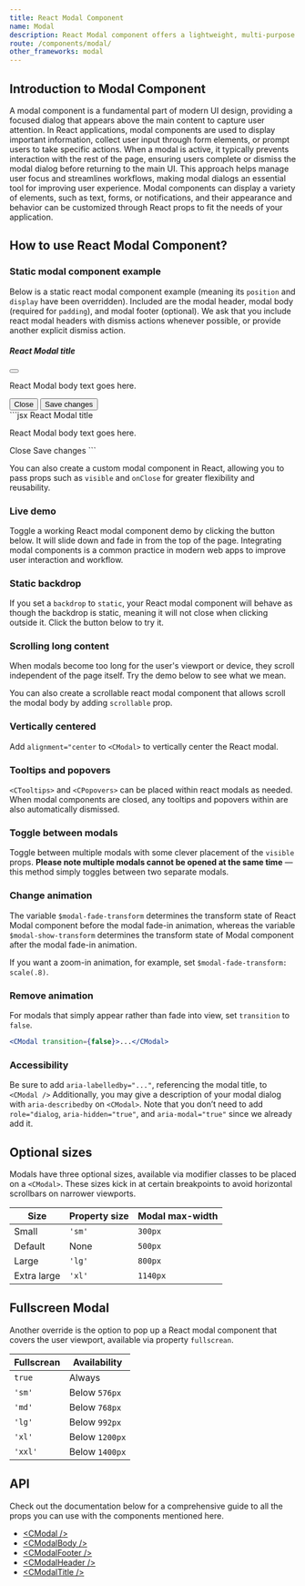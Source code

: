 ```yaml
---
title: React Modal Component
name: Modal
description: React Modal component offers a lightweight, multi-purpose popup to add dialogs to yours. Learn how to customize CoreUI React modal components easily. Multiple examples and tutorial.
route: /components/modal/
other_frameworks: modal
---
```


## Introduction to Modal Component

A modal component is a fundamental part of modern UI design, providing a focused dialog that appears above the main content to capture user attention. In React applications, modal components are used to display important information, collect user input through form elements, or prompt users to take specific actions. When a modal is active, it typically prevents interaction with the rest of the page, ensuring users complete or dismiss the modal dialog before returning to the main UI. This approach helps manage user focus and streamlines workflows, making modal dialogs an essential tool for improving user experience. Modal components can display a variety of elements, such as text, forms, or notifications, and their appearance and behavior can be customized through React props to fit the needs of your application.

## How to use React Modal Component?

### Static modal component example

Below is a static react modal component example (meaning its `position` and `display` have been overridden). Included are the modal header, modal body (required for `padding`), and modal footer (optional). We ask that you include react modal headers with dismiss actions whenever possible, or provide another explicit dismiss action.

<Example>
  <div className="modal position-static d-block" tabIndex="-1">
    <div className="modal-dialog">
      <div className="modal-content">
        <div className="modal-header">
          <h5 className="modal-title">React Modal title</h5>
          <button type="button" className="btn-close" aria-label="Close"></button>
        </div>
        <div className="modal-body">
          <p>React Modal body text goes here.</p>
        </div>
        <div className="modal-footer">
          <button type="button" className="btn btn-secondary">Close</button>
          <button type="button" className="btn btn-primary">Save changes</button>
        </div>
      </div>
    </div>
  </div>
</Example>
```jsx
<CModal>
  <CModalHeader>
    <CModalTitle>React Modal title</CModalTitle>
  </CModalHeader>
  <CModalBody>
    <p>React Modal body text goes here.</p>
  </CModalBody>
  <CModalFooter>
    <CButton color="secondary">Close</CButton>
    <CButton color="primary">Save changes</CButton>
  </CModalFooter>
</CModal>
```

You can also create a custom modal component in React, allowing you to pass props such as `visible` and `onClose` for greater flexibility and reusability.

### Live demo

Toggle a working React modal component demo by clicking the button below. It will slide down and fade in from the top of the page. Integrating modal components is a common practice in modern web apps to improve user interaction and workflow.

<ExampleSnippet component="ModalLiveDemoExample" componentName="React Modal" />

### Static backdrop

If you set a `backdrop` to `static`, your React modal component will behave as though the backdrop is static, meaning it will not close when clicking outside it. Click the button below to try it.

<ExampleSnippet component="ModalStaticBackdropExample" componentName="React Modal" />

### Scrolling long content

When modals become too long for the user's viewport or device, they scroll independent of the page itself. Try the demo below to see what we mean.

<ExampleSnippet component="ModalScrollingLongContentExample" componentName="React Modal" />

You can also create a scrollable react modal component that allows scroll the modal body by adding `scrollable` prop.

<ExampleSnippet component="ModalScrollingLongContent2Example" componentName="React Modal" />

### Vertically centered

Add `alignment="center` to `<CModal>` to vertically center the React modal.

<ExampleSnippet component="ModalVerticallyCenteredExample" componentName="React Modal" />

<ExampleSnippet component="ModalVerticallyCenteredScrollableExample" componentName="React Modal" />

### Tooltips and popovers

`<CTooltips>` and `<CPopovers>` can be placed within react modals as needed. When modal components are closed, any tooltips and popovers within are also automatically dismissed.

<ExampleSnippet component="ModalTooltipsAndPopoversExample" componentName="React Modal" />

### Toggle between modals

Toggle between multiple modals with some clever placement of the `visible` props. **Please note multiple modals cannot be opened at the same time** — this method simply toggles between two separate modals.

<ExampleSnippet component="ModalToggleBetweenModalsExample" componentName="React Modal" />

### Change animation

The variable `$modal-fade-transform` determines the transform state of React Modal component before the modal fade-in animation, whereas the variable `$modal-show-transform` determines the transform state of Modal component after the modal fade-in animation.

If you want a zoom-in animation, for example, set `$modal-fade-transform: scale(.8)`.

### Remove animation

For modals that simply appear rather than fade into view, set `transition` to `false`.

```jsx
<CModal transition={false}>...</CModal>
```

### Accessibility

Be sure to add `aria-labelledby="..."`, referencing the modal title, to `<CModal />` Additionally, you may give a description of your modal dialog with `aria-describedby` on `<CModal>`. Note that you don’t need to add `role="dialog`, `aria-hidden="true"`, and `aria-modal="true"` since we already add it.

## Optional sizes

Modals have three optional sizes, available via modifier classes to be placed on a `<CModal>`. These sizes kick in at certain breakpoints to avoid horizontal scrollbars on narrower viewports.


| Size        | Property size | Modal max-width |
| ----------- | ------------- | --------------- |
| Small       | `'sm'`        | `300px`         |
| Default     | None          | `500px`         |
| Large       | `'lg'`        | `800px`         |
| Extra large | `'xl'`        | `1140px`        |

<ExampleSnippet component="ModalOptionalSizesExample" componentName="React Modal" />

## Fullscreen Modal

Another override is the option to pop up a React modal component that covers the user viewport, available via property `fullscrean`.

| Fullscrean | Availability   |
| ---------- | -------------- |
| `true`     | Always         |
| `'sm'`     | Below `576px`  |
| `'md'`     | Below `768px`  |
| `'lg'`     | Below `992px`  |
| `'xl'`     | Below `1200px` |
| `'xxl'`    | Below `1400px` |

<ExampleSnippet component="ModalFullscreenExample" componentName="React Modal" />

## API

Check out the documentation below for a comprehensive guide to all the props you can use with the components mentioned here.

- [&lt;CModal /&gt;](./api/#cmodal)
- [&lt;CModalBody /&gt;](./api/#cmodalbody)
- [&lt;CModalFooter /&gt;](./api/#cmodalfooter)
- [&lt;CModalHeader /&gt;](./api/#cmodalheader)
- [&lt;CModalTitle /&gt;](./api/#cmodaltitle)
